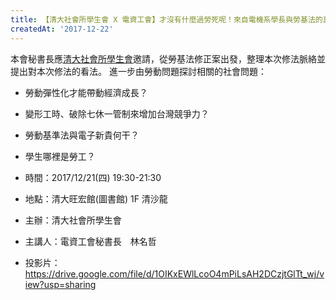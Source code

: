 ---
title: 【清大社會所學生會 X 電資工會】才沒有什麼過勞死呢！來自電機系學長與勞基法的真實告白
createdAt: '2017-12-22'
---

本會秘書長應[清大社會所學生會](https://www.facebook.com/nthusocsa/)邀請，從勞基法修正案出發，整理本次修法脈絡並提出對本次修法的看法。 進一步由勞動問題探討相關的社會問題：

- 勞動彈性化才能帶動經濟成長？

- 變形工時、破除七休一管制來增加台灣競爭力？

- 勞動基準法與電子新貴何干？

- 學生哪裡是勞工？

<YouTube videoId="y18hTpa-y1g" />

<YouTube videoId="rbmN91mml5E" />

- 時間：2017/12/21(四) 19:30-21:30

- 地點：清大旺宏館(圖書館) 1F 清沙龍

- 主辦：清大社會所學生會

- 主講人：電資工會秘書長　林名哲

- 投影片：https://drive.google.com/file/d/1OIKxEWlLcoO4mPiLsAH2DCzjtGlTt_wj/view?usp=sharing
